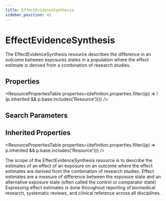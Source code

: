 ```yaml
---
title: EffectEvidenceSynthesis
sidebar_position: 42
---
```



# EffectEvidenceSynthesis

The <Link to="/docs/api/fhir/resources/effectevidencesynthesis">EffectEvidenceSynthesis</Link> resource describes the difference in an outcome between exposures states in a population where the effect estimate is derived from a combination of research studies.

<Tabs queryString="section">
  <TabItem value="schema" label="Schema" default>

## Properties

<ResourcePropertiesTable
  properties={definition.properties.filter((p) => !(p.inherited && p.base.includes('Resource')))}
/>

## Search Parameters

<SearchParamsTable searchParams={definition.searchParameters} />

## Inherited Properties

<ResourcePropertiesTable properties={definition.properties.filter((p) => p.inherited && p.base.includes('Resource'))} />

  </TabItem>
  <TabItem value="usage" label="Usage">
<div> <a name="bnc"></a> <p> The scope of the <Link to="/docs/api/fhir/resources/effectevidencesynthesis">EffectEvidenceSynthesis</Link> resource is to describe the estimates of an effect of an exposure on an outcome where the effect estimates are derived from the combination of research studies. Effect estimates are a measure of difference between the exposure state and an alternative exposure state (often called the control or comparator state) Expressing effect estimates is done throughout reporting of biomedical research, systematic reviews, and clinical reference across all disciplines.    </p> </div>
  </TabItem>

</Tabs>
